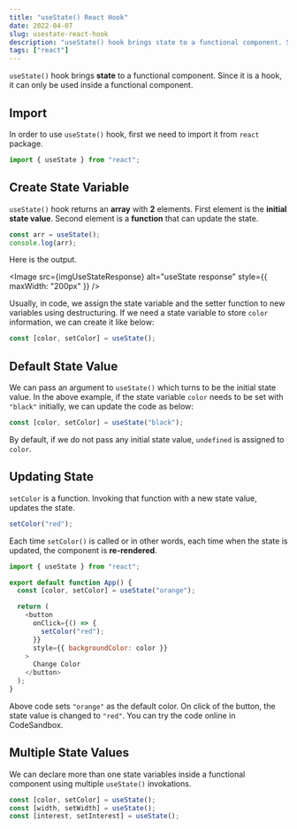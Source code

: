```yaml
---
title: "useState() React Hook"
date: 2022-04-07
slug: usestate-react-hook
description: "useState() hook brings state to a functional component. Since it is a hook, it can only be used inside a functional component."
tags: ["react"]
---
```



`useState()` hook brings **state** to a functional component. Since it is a hook, it can only be used inside a functional component.

## Import

In order to use `useState()` hook, first we need to import it from `react` package.

```javascript
import { useState } from "react";
```

## Create State Variable

`useState()` hook returns an **array** with **2** elements. First element is the **initial state value**. Second element is a **function** that can update the state.

```javascript
const arr = useState();
console.log(arr);
```

Here is the output.

<Image
  src={imgUseStateResponse}
  alt="useState response"
  style={{ maxWidth: "200px" }}
/>

Usually, in code, we assign the state variable and the setter function to new variables using destructuring. If we need a state variable to store `color` information, we can create it like below:

```javascript
const [color, setColor] = useState();
```

## Default State Value

We can pass an argument to `useState()` which turns to be the initial state value. In the above example, if the state variable `color` needs to be set with `"black"` initially, we can update the code as below:

```javascript
const [color, setColor] = useState("black");
```

By default, if we do not pass any initial state value, `undefined` is assigned to `color`.

## Updating State

`setColor` is a function. Invoking that function with a new state value, updates the state.

```javascript
setColor("red");
```

Each time `setColor()` is called or in other words, each time when the state is updated, the component is **re-rendered**.

```javascript
import { useState } from "react";

export default function App() {
  const [color, setColor] = useState("orange");

  return (
    <button
      onClick={() => {
        setColor("red");
      }}
      style={{ backgroundColor: color }}
    >
      Change Color
    </button>
  );
}
```

Above code sets `"orange"` as the default color. On click of the button, the state value is changed to `"red"`. You can try the code online in <Olink link="https://codesandbox.io/s/react-hooks-idcwej?file=/src/useState/basic.js">CodeSandbox</Olink>.

## Multiple State Values

We can declare more than one state variables inside a functional component using multiple `useState()` invokations.

```javascript
const [color, setColor] = useState();
const [width, setWidth] = useState();
const [interest, setInterest] = useState();
```
